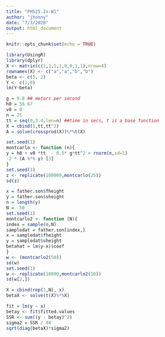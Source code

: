```yaml
---
title: "PH525.2x-W1"
author: "jhonny"
date: "7/3/2020"
output: html_document
---
```


```r
knitr::opts_chunk$set(echo = TRUE)
```

```r
library(UsingR)
library(dplyr)
X <- matrix(c(1,1,1,1,0,0,1,1),nrow=4)
rownames(X) <- c("a","a","b","b")
beta <- c(5, 2)
Y <- c(1,0)
lm(Y~beta)
```


```r
g = 9.8 ## meters per second
h0 = 56.67
v0 = 0
n = 25
tt = seq(0,3.4,len=n) ##time in secs, t is a base function
X = cbind(1,tt,tt^2)
A = solve(crossprod(X))%*%t(X)

set.seed(1)
montcarlo <- function (n){
y = h0 + v0 *tt  - 0.5* g*tt^2 + rnorm(n,sd=1)
-2 * (A %*% y) [3]
}
set.seed(1)
z <- replicate(100000,montcarlo(25))
sd(z)
```
```r
x = father.son$fheight
y = father.son$sheight
n = length(y)
N =  50
set.seed(1)
montcarlo2 <- function (N){
index = sample(n,N)
sampledat = father.son[index,]
x = sampledat$fheight
y = sampledat$sheight
betahat = lm(y~x)$coef
}
w <- (montcarlo2(50))
sd(w)
set.seed(1)
w <- replicate(10000,montcarlo2(50))
sd(w[2,])
```
```r
X = cbind(rep(1,N), x)
betaX <- solve(t(X)%*%X)

fit = lm(y ~ x)
betay <- fit$fitted.values
SSR <- sum((y - betay)^2)
sigma2 = SSR / 48
sqrt(diag(betaX)*sigma2)
```


